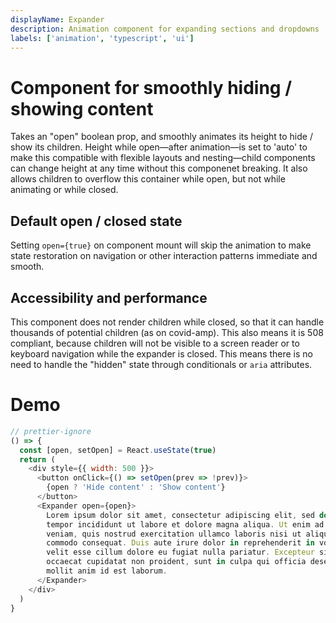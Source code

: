 ```yaml
---
displayName: Expander
description: Animation component for expanding sections and dropdowns
labels: ['animation', 'typescript', 'ui']
---
```



# Component for smoothly hiding / showing content

Takes an "open" boolean prop, and smoothly animates its height to hide / show its children. Height while open—after animation—is set to 'auto' to make this compatible with flexible layouts and nesting—child components can change height at any time without this componenet breaking. It also allows children to overflow this container while open, but not while animating or while closed.

## Default open / closed state

Setting `open={true}` on component mount will skip the animation to make state restoration on navigation or other interaction patterns immediate and smooth.

## Accessibility and performance

This component does not render children while closed, so that it can handle thousands of potential children (as on covid-amp). This also means it is 508 compliant, because children will not be visible to a screen reader or to keyboard navigation while the expander is closed. This means there is no need to handle the "hidden" state through conditionals or `aria` attributes.

# Demo

```js live
// prettier-ignore
() => {
  const [open, setOpen] = React.useState(true)
  return (
    <div style={{ width: 500 }}>
      <button onClick={() => setOpen(prev => !prev)}>
        {open ? 'Hide content' : 'Show content'}
      </button>
      <Expander open={open}>
        Lorem ipsum dolor sit amet, consectetur adipiscing elit, sed do eiusmod
        tempor incididunt ut labore et dolore magna aliqua. Ut enim ad minim
        veniam, quis nostrud exercitation ullamco laboris nisi ut aliquip ex ea
        commodo consequat. Duis aute irure dolor in reprehenderit in voluptate
        velit esse cillum dolore eu fugiat nulla pariatur. Excepteur sint
        occaecat cupidatat non proident, sunt in culpa qui officia deserunt
        mollit anim id est laborum.
      </Expander>
    </div>
  )
}
```
